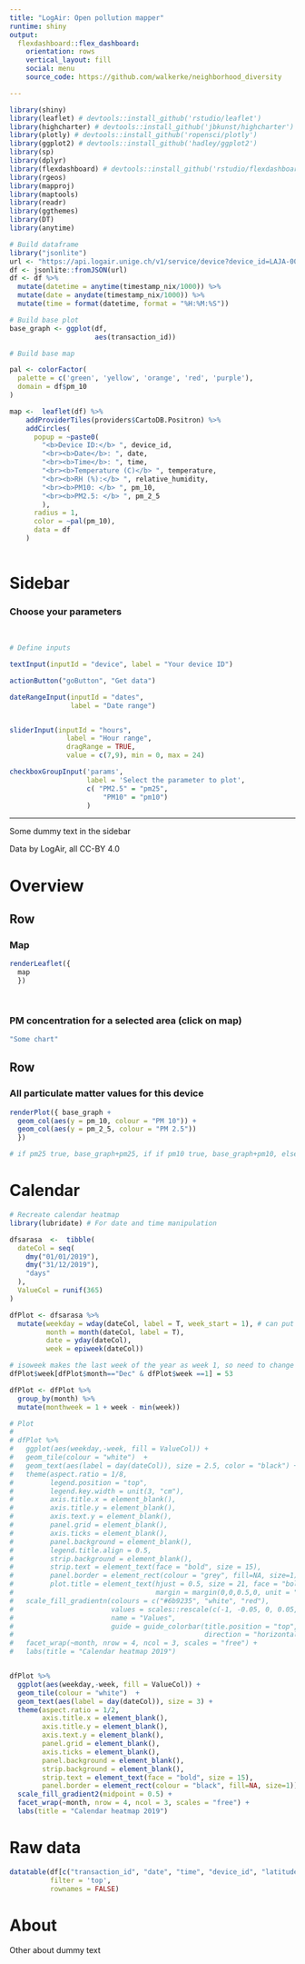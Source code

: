 ```yaml
---
title: "LogAir: Open pollution mapper"
runtime: shiny
output: 
  flexdashboard::flex_dashboard:
    orientation: rows
    vertical_layout: fill
    social: menu
    source_code: https://github.com/walkerke/neighborhood_diversity

---
```


```r

library(shiny)
library(leaflet) # devtools::install_github('rstudio/leaflet')
library(highcharter) # devtools::install_github('jbkunst/highcharter')
library(plotly) # devtools::install_github('ropensci/plotly')
library(ggplot2) # devtools::install_github('hadley/ggplot2')
library(sp)
library(dplyr)
library(flexdashboard) # devtools::install_github('rstudio/flexdashboard')
library(rgeos)
library(mapproj)
library(maptools)
library(readr)
library(ggthemes)
library(DT)
library(anytime)

# Build dataframe
library("jsonlite")
url <- "https://api.logair.unige.ch/v1/service/device?device_id=LAJA-001"
df <- jsonlite::fromJSON(url)
df <- df %>%
  mutate(datetime = anytime(timestamp_nix/1000)) %>%
  mutate(date = anydate(timestamp_nix/1000)) %>% 
  mutate(time = format(datetime, format = "%H:%M:%S"))

# Build base plot
base_graph <- ggplot(df, 
                     aes(transaction_id)) 

# Build base map

pal <- colorFactor(
  palette = c('green', 'yellow', 'orange', 'red', 'purple'),
  domain = df$pm_10
)

map <-  leaflet(df) %>% 
    addProviderTiles(providers$CartoDB.Positron) %>% 
    addCircles(
      popup = ~paste0(
        "<b>Device ID:</b> ", device_id,
        "<br><b>Date</b>: ", date,
        "<br><b>Time</b>: ", time,
        "<br><b>Temperature (C)</b> ", temperature,
        "<br><b>RH (%):</b> ", relative_humidity,
        "<br><b>PM10: </b> ", pm_10,
        "<br><b>PM2.5: </b> ", pm_2_5
        ),
      radius = 1,
      color = ~pal(pm_10),
      data = df
    )
  

```

Sidebar {.sidebar}
======================================================================

### Choose your parameters
<br>

```r
# Define inputs

textInput(inputId = "device", label = "Your device ID")

actionButton("goButton", "Get data")

dateRangeInput(inputId = "dates", 
               label = "Date range")


sliderInput(inputId = "hours", 
              label = "Hour range",
              dragRange = TRUE,
              value = c(7,9), min = 0, max = 24)

checkboxGroupInput('params', 
                   label = 'Select the parameter to plot', 
                   c( "PM2.5" = "pm25",
                       "PM10" = "pm10")
                   )

```

***
Some dummy text in the sidebar

Data by LogAir, all CC-BY 4.0

Overview
======================================================================

Row 
-----------------------------------------------------------------------

### Map

```r

renderLeaflet({
  map
  })

  
```

### PM concentration for a selected area (click on map)
```r
"Some chart"
```

Row
-----------------------------------------------------------------------

### All particulate matter values for this device

```r


renderPlot({ base_graph +
  geom_col(aes(y = pm_10, colour = "PM 10")) +
  geom_col(aes(y = pm_2_5, colour = "PM 2.5")) 
  })

# if pm25 true, base_graph+pm25, if if pm10 true, base_graph+pm10, else base_graph


```

Calendar
============================================================================

```r
# Recreate calendar heatmap
library(lubridate) # For date and time manipulation

dfsarasa  <-  tibble(
  dateCol = seq(
    dmy("01/01/2019"),
    dmy("31/12/2019"),
    "days"
  ),
  ValueCol = runif(365)
)

dfPlot <- dfsarasa %>% 
  mutate(weekday = wday(dateCol, label = T, week_start = 1), # can put week_start = 1 to start week on Monday
         month = month(dateCol, label = T),
         date = yday(dateCol),
         week = epiweek(dateCol))

# isoweek makes the last week of the year as week 1, so need to change that to week 53 for the plot
dfPlot$week[dfPlot$month=="Dec" & dfPlot$week ==1] = 53 

dfPlot <- dfPlot %>% 
  group_by(month) %>% 
  mutate(monthweek = 1 + week - min(week))

# Plot
# 
# dfPlot %>%
#   ggplot(aes(weekday,-week, fill = ValueCol)) +
#   geom_tile(colour = "white")  + 
#   geom_text(aes(label = day(dateCol)), size = 2.5, color = "black") +
#   theme(aspect.ratio = 1/8,
#         legend.position = "top",
#         legend.key.width = unit(3, "cm"),
#         axis.title.x = element_blank(),
#         axis.title.y = element_blank(),
#         axis.text.y = element_blank(),
#         panel.grid = element_blank(),
#         axis.ticks = element_blank(),
#         panel.background = element_blank(),
#         legend.title.align = 0.5,
#         strip.background = element_blank(),
#         strip.text = element_text(face = "bold", size = 15),
#         panel.border = element_rect(colour = "grey", fill=NA, size=1),
#         plot.title = element_text(hjust = 0.5, size = 21, face = "bold",
#                                   margin = margin(0,0,0.5,0, unit = "cm"))) +
#   scale_fill_gradientn(colours = c("#6b9235", "white", "red"),
#                        values = scales::rescale(c(-1, -0.05, 0, 0.05, 1)), 
#                        name = "Values",
#                        guide = guide_colorbar(title.position = "top", 
#                                               direction = "horizontal")) +
#   facet_wrap(~month, nrow = 4, ncol = 3, scales = "free") +
#   labs(title = "Calendar heatmap 2019")


dfPlot %>%
  ggplot(aes(weekday,-week, fill = ValueCol)) +
  geom_tile(colour = "white")  + 
  geom_text(aes(label = day(dateCol)), size = 3) +
  theme(aspect.ratio = 1/2,
        axis.title.x = element_blank(),
        axis.title.y = element_blank(),
        axis.text.y = element_blank(),
        panel.grid = element_blank(),
        axis.ticks = element_blank(),
        panel.background = element_blank(),
        strip.background = element_blank(),
        strip.text = element_text(face = "bold", size = 15),
        panel.border = element_rect(colour = "black", fill=NA, size=1)) +
  scale_fill_gradient2(midpoint = 0.5) +
  facet_wrap(~month, nrow = 4, ncol = 3, scales = "free") +
  labs(title = "Calendar heatmap 2019")

```

Raw data
============================================================================
```r
datatable(df[c("transaction_id", "date", "time", "device_id", "latitude", "longitude", "altitude", "temperature", "relative_humidity", "pm_2_5", "pm_10")],
          filter = 'top',
          rownames = FALSE)
```

About
============================================================================

Other about dummy text


<style>

#sidebar.section.sidebar {

  background-color: white; 
  font-family: "Open Sans", "Helvetica Neue", Helvetica, Arial, sans-serif !important;

}

.js-irs-0 .irs-bar {
border-top-color: #d01010;
border-bottom-color: #d01010;
} 

.js-irs-0 .irs-bar-edge {
border-color: #d01010;
}

.js-irs-0 .irs-single, .js-irs-0 .irs-bar-edge, .js-irs-0 .irs-bar {
background: #a00;
}

</style>
